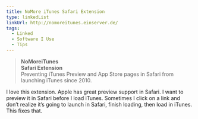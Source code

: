 ```yaml
---
title: NoMore iTunes Safari Extension
type: linkedList
linkUrl: http://nomoreitunes.einserver.de/
tags:
  - Linked
  - Software I Use
  - Tips
---
```


> **NoMoreiTunes**  
> **Safari Extension**  
> Preventing iTunes Preview and App Store pages in Safari from launching iTunes since 2010.

I love this extension. Apple has great preview support in Safari. I want to preview it in Safari before I load iTunes. Sometimes I click on a link and don’t realize it’s going to launch in Safari, finish loading, then load in iTunes. This fixes that.
